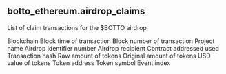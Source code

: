 ## botto_ethereum.airdrop_claims 
List of claim transactions for the $BOTTO airdrop

<ParamField path="blockchain">
Blockchain
</ParamField>
<ParamField path="block_time">
Block time of transaction
</ParamField>
<ParamField path="block_number">
Block number of transaction
</ParamField>
<ParamField path="project">
Project name
</ParamField>
<ParamField path="airdrop_number">
Airdrop identifier number
</ParamField>
<ParamField path="recipient">
Airdrop recipient
</ParamField>
<ParamField path="contract_address">
Contract addressed used
</ParamField>
<ParamField path="tx_hash">
Transaction hash
</ParamField>
<ParamField path="amount_raw">
Raw amount of tokens
</ParamField>
<ParamField path="amount_original">
Original amount of tokens
</ParamField>
<ParamField path="amount_usd">
USD value of tokens
</ParamField>
<ParamField path="token_address">
Token address
</ParamField>
<ParamField path="token_symbol">
Token symbol
</ParamField>
<ParamField path="evt_index">
Event index
</ParamField>
